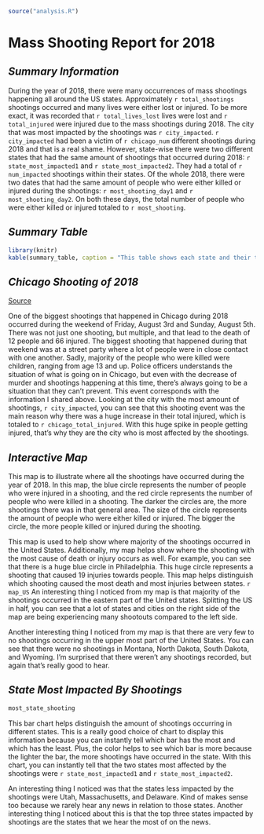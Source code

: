 ```r
source("analysis.R")
```

# **Mass Shooting Report for 2018**

## _Summary Information_

During the year of 2018, there were many occurrences of mass shootings happening all around the US states. Approximately `r total_shootings` shootings occurred and many lives were either lost or injured. To be more exact, it was recorded that `r total_lives_lost` lives were lost and `r total_injured` were injured due to the mass shootings during 2018. The city that was most impacted by the shootings was `r city_impacted`. `r city_impacted` had been a victim of `r chicago_num` different shootings during 2018 and that is a real shame. However, state-wise there were two different states that had the same amount of shootings that occurred during 2018: `r state_most_impacted1` and `r state_most_impacted2`. They had a total of `r num_impacted` shootings within their states. Of the whole 2018, there were two dates that had the same amount of people who were either killed or injured during the shootings: `r most_shooting_day1` and `r most_shooting_day2`. On both these days, the total number of people who were either killed or injured totaled to `r most_shooting`. 

## _Summary Table_
```r
library(knitr)
kable(summary_table, caption = "This table shows each state and their total amount of shootings that occurred within them. Plus, the total amount of people who were either killed or injured within their designated state during the year of 2018")
```


## _Chicago Shooting of 2018_
[Source](https://www.cnn.com/2018/08/05/us/chicago-weekend-shootings/index.html)

One of the biggest shootings that happened in Chicago during 2018 occurred during the weekend of Friday, August 3rd and Sunday, August 5th. There was not just one shooting, but multiple, and that lead to the death of 12 people and 66 injured. The biggest shooting that happened during that weekend was at a street party where a lot of people were in close contact with one another. Sadly, majority of the people who were killed were children, ranging from age 13 and up. Police officers understands the situation of what is going on in Chicago, but even with the decrease of murder and shootings happening at this time, there's always going to be a situation that they can't prevent. 
This event corresponds with the information I shared above. Looking at the city with the most amount of shootings, `r city_impacted`, you can see that this shooting event was the main reason why there was a huge increase in their total injured, which is totaled to `r chicago_total_injured`. With this huge spike in people getting injured, that's why they are the city who is most affected by the shootings.


## _Interactive Map_
This map is to illustrate where all the shootings have occurred during the year of 2018. In this map, the blue circle represents the number of people who were injured in a shooting, and the red circle represents the number of people who were killed in a shooting. The darker the circles are, the more shootings there was in that general area. The size of the circle represents the amount of people who were either killed or injured. The bigger the circle, the more people killed or injured during the shooting. 

This map is used to help show where majority of the shootings occurred in the United States. Additionally, my map helps show where the shooting with the most cause of death or injury occurs as well. For example, you can see that there is a huge blue circle in Philadelphia. This huge circle represents a shooting that caused 19 injuries towards people. This map helps distinguish which shooting caused the most death and most injuries between states.
`r map_US`
An interesting thing I noticed from my map is that majority of the shootings occurred in the eastern part of the United states. Splitting the US in half, you can see that a lot of states and cities on the right side of the map are being experiencing many shootouts compared to the left side.

Another interesting thing I noticed from my map is that there are very few to no shootings occurring in the upper most part of the United States. You can see that there were no shootings in Montana, North Dakota, South Dakota, and Wyoming. I'm surprised that there weren't any shootings recorded, but again that's really good to hear.


## _State Most Impacted By Shootings_
```r
most_state_shooting
```

This bar chart helps distinguish the amount of shootings occurring in different states. This is a really good choice of chart to display this information because you can instantly tell which bar has the most and which has the least. Plus, the color helps to see which bar is more because the lighter the bar, the more shootings have occurred in the state. With this chart, you can instantly tell that the two states most affected by the shootings were `r state_most_impacted1` and `r state_most_impacted2`. 

An interesting thing I noticed was that the states less impacted by the shootings were Utah, Massachusetts, and Delaware. Kind of makes sense too because we rarely hear any news in relation to those states. Another interesting thing I noticed about this is that the top three states impacted by shootings are the states that we hear the most of on the news.